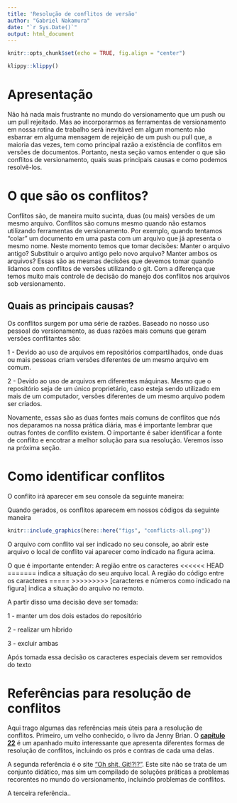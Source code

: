 ```yaml
---
title: 'Resolução de conflitos de versão'
author: "Gabriel Nakamura"
date: "`r Sys.Date()`"
output: html_document
---
```


```r
knitr::opts_chunk$set(echo = TRUE, fig.align = "center")
```

```r
klippy::klippy()
```

# Apresentação

Não há nada mais frustrante no mundo do versionamento que um push ou um pull rejeitado. Mas ao incorporarmos as ferramentas de versionamento em nossa rotina de trabalho será inevitável em algum momento não esbarrar em alguma mensagem de rejeição de um push ou pull que, a maioria das vezes, tem como principal razão a existência de conflitos em versões de documentos. Portanto, nesta seção vamos entender o que são conflitos de versionamento, quais suas principais causas e como podemos resolvê-los.

# O que são os conflitos?

Conflitos são, de maneira muito sucinta, duas (ou mais) versões de um mesmo arquivo. Conflitos são comuns mesmo quando não estamos utilizando ferramentas de versionamento. Por exemplo, quando tentamos "colar" um documento em uma pasta com um arquivo que já apresenta o mesmo nome. Neste momento temos que tomar decisões: Manter o arquivo antigo? Substituir o arquivo antigo pelo novo arquivo? Manter ambos os arquivos? 
Essas são as mesmas decisões que devemos tomar quando lidamos com conflitos de versões utilizando o git. Com a diferença que temos muito mais controle de decisão do manejo dos conflitos nos arquivos sob versionamento.

## Quais as principais causas?

Os conflitos surgem por uma série de razões. Baseado no nosso uso pessoal do versionamento, as duas razões mais comuns que geram versões conflitantes são: 

1 - Devido ao uso de arquivos em repositórios compartilhados, onde duas ou mais pessoas criam versões diferentes de um mesmo arquivo em comum. 

2 - Devido ao uso de arquivos em diferentes máquinas. Mesmo que o repositório seja de um único proprietário, caso esteja sendo utilizado em mais de um computador, versões diferentes de um mesmo arquivo podem ser criados.

Novamente, essas são as duas fontes mais comuns de conflitos que nós nos deparamos na nossa prática diária, mas é importante lembrar que outras fontes de conflito existem. O importante é saber identificar a fonte de conflito e encotrar a melhor solução para sua resolução. Veremos isso na próxima seção.


# Como identificar conflitos

O conflito irá aparecer em seu console da seguinte maneira:

Quando gerados, os conflitos aparecem em nossos códigos da seguinte maneira

```r
knitr::include_graphics(here::here("figs", "conflicts-all.png"))
```

O arquivo com conflito vai ser indicado no seu console, ao abrir este arquivo o local de conflito vai aparecer como indicado na figura acima. 

O que é importante entender: A região entre os caracteres <<<<<< HEAD ======= indica a situação do seu arquivo local. A região do código entre os caracteres ===== >>>>>>>>> [caracteres e números como indicado na figura] indica a situação do arquivo no remoto.

A partir disso uma decisão deve ser tomada:

1 - manter um dos dois estados do repositório

2 - realizar um híbrido 

3 - excluir ambas

Após tomada essa decisão os caracteres especiais devem ser removidos do texto

# Referências para resolução de conflitos

Aqui trago algumas das referências mais úteis para a resolução de conflitos. 
Primeiro, um velho conhecido, o livro da Jenny Brian. O [**capítulo 22**](https://happygitwithr.com/git-branches.html?q=confli#dealing-with-conflicts) é um apanhado muito interessante que apresenta diferentes formas de resolução de conflitos, incluindo os prós e contras de cada uma delas.

A segunda referência é o site ["Oh shit, Git!?!?"](https://ohshitgit.com/). Este site não se trata de um conjunto didático, mas sim um compilado de soluções práticas a problemas recorentes no mundo do versionamento, incluindo problemas de conflitos.

A terceira referência..
